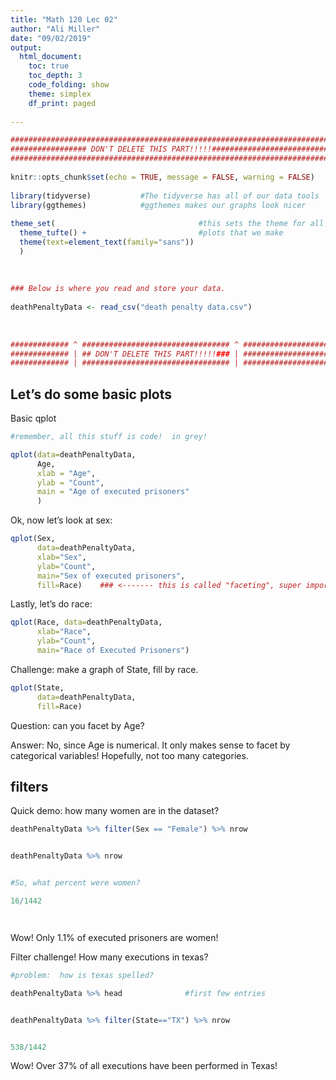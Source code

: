 ```yaml
---
title: "Math 120 Lec 02"
author: "Ali Miller"
date: "09/02/2019"
output: 
  html_document:
    toc: true
    toc_depth: 3
    code_folding: show
    theme: simplex
    df_print: paged
  
---
```


```r
###########################################################################
################# DON'T DELETE THIS PART!!!!!##############################
###########################################################################
                                                                          #
knitr::opts_chunk$set(echo = TRUE, message = FALSE, warning = FALSE)      #
                                                                          #
library(tidyverse)           #The tidyverse has all of our data tools     #
library(ggthemes)            #ggthemes makes our graphs look nicer        #
                                                                          # 
theme_set(                                #this sets the theme for all    #
  theme_tufte() +                         #plots that we make             #
  theme(text=element_text(family="sans"))                                 #
  )                                                                       #
                                                                          #
                                                                          #
                                                                          #
### Below is where you read and store your data.                          #
                                                                          #
deathPenaltyData <- read_csv("death penalty data.csv")
                                                                          #
                                                                          #
                                                                          #
############# ^ ################################# ^ #######################
############# | ## DON'T DELETE THIS PART!!!!!### | #######################
############# | ################################# | #######################
```

## Let's do some basic plots

Basic qplot

```r

#remember, all this stuff is code!  in grey!

qplot(data=deathPenaltyData, 
      Age,
      xlab = "Age",
      ylab = "Count",
      main = "Age of executed prisoners"
      )

```

Ok, now let's look at sex:

```r

qplot(Sex, 
      data=deathPenaltyData, 
      xlab="Sex", 
      ylab="Count", 
      main="Sex of executed prisoners",
      fill=Race)    ### <------- this is called "faceting", super important!


```


Lastly, let's do race:

```r

qplot(Race, data=deathPenaltyData,
      xlab="Race",
      ylab="Count",
      main="Race of Executed Prisoners")

```


Challenge:  make a graph of State, fill by race.

```r

qplot(State, 
      data=deathPenaltyData,
      fill=Race)

```



Question:  can you facet by Age?

Answer: No, since Age is numerical.   It only makes sense to facet by categorical variables!  Hopefully, not too many categories.


## filters

Quick demo:  how many women are in the dataset?

```r

deathPenaltyData %>% filter(Sex == "Female") %>% nrow


deathPenaltyData %>% nrow


#So, what percent were women?

16/1442




```


Wow!  Only 1.1% of executed prisoners are women!

Filter challenge!  How many executions in texas?

```r

#problem:  how is texas spelled?

deathPenaltyData %>% head              #first few entries


deathPenaltyData %>% filter(State=="TX") %>% nrow


538/1442

```

Wow!  Over 37% of all executions have been performed in Texas!

